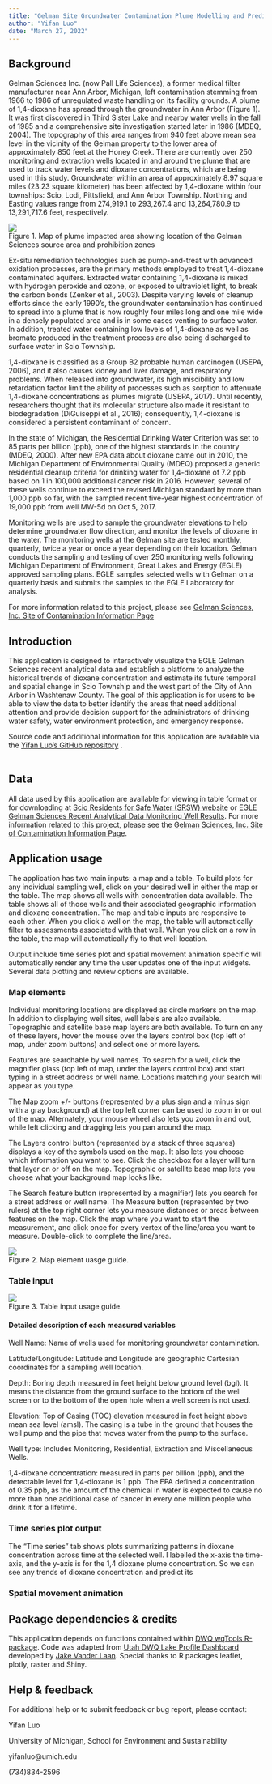 ```yaml
---
title: "Gelman Site Groundwater Contamination Plume Modelling and Prediction"
author: "Yifan Luo"
date: "March 27, 2022"
---
```

## Background
Gelman Sciences Inc. (now Pall Life Sciences), a former medical filter manufacturer near Ann Arbor, Michigan, left contamination stemming from 1966 to 1986 of unregulated waste handling on its facility grounds. A plume of 1,4-dioxane has spread through the groundwater in Ann Arbor (Figure 1). It was first discovered in Third Sister Lake and nearby water wells in the fall of 1985 and a comprehensive site investigation started later in 1986 (MDEQ, 2004). The topography of this area ranges from 940 feet above mean sea level in the vicinity of the Gelman property to the lower area of approximately 850 feet at the Honey Creek. There are currently over 250 monitoring and extraction wells located in and around the plume that are used to track water levels and dioxane concentrations, which are being used in this study. Groundwater within an area of approximately 8.97 square miles (23.23 square kilometer) has been affected by 1,4-dioxane within four townships: Scio, Lodi, Pittsfield, and Ann Arbor Township. Northing and Easting values range from 274,919.1 to 293,267.4 and 13,264,780.9 to 13,291,717.6 feet, respectively.

![](Dioxane-Plume_Map-7-2-ppb-Gelman-Sciences-Inc-Remediation-2020-2021-07-13_731040_7 Medium.png)  
Figure 1. Map of plume impacted area showing location of the Gelman Sciences source area and prohibition zones
<br>

Ex-situ remediation technologies such as pump-and-treat with advanced oxidation processes, are the primary methods employed to treat 1,4-dioxane contaminated aquifers. Extracted water containing 1,4-dioxane is mixed with hydrogen peroxide and ozone, or exposed to ultraviolet light, to break the carbon bonds (Zenker et al., 2003). Despite varying levels of cleanup efforts since the early 1990’s, the groundwater contamination has continued to spread into a plume that is now roughly four miles long and one mile wide in a densely populated area and is in some cases venting to surface water. In addition, treated water containing low levels of 1,4-dioxane as well as bromate produced in the treatment process are also being discharged to surface water in Scio Township.

1,4-dioxane is classified as a Group B2 probable human carcinogen (USEPA, 2006), and it also causes kidney and liver damage, and respiratory problems. When released into groundwater, its high miscibility and low retardation factor limit the ability of processes such as sorption to attenuate 1,4-dioxane concentrations as plumes migrate (USEPA, 2017). Until recently, researchers thought that its molecular structure also made it resistant to biodegradation (DiGuiseppi et al., 2016); consequently, 1,4-dioxane is considered a persistent contaminant of concern. 

In the state of Michigan, the Residential Drinking Water Criterion was set to 85 parts per billion (ppb), one of the highest standards in the country (MDEQ, 2000). After new EPA data about dioxane came out in 2010, the Michigan Department of Environmental Quality (MDEQ) proposed a generic residential cleanup criteria for drinking water for 1,4-dioxane of 7.2 ppb based on 1 in 100,000 additional cancer risk in 2016. However, several of these wells continue to exceed the revised Michigan standard by more than 1,000 ppb so far, with the sampled recent five-year highest concentration of 19,000 ppb from well MW-5d on Oct 5, 2017.

Monitoring wells are used to sample the groundwater elevations to help determine groundwater flow direction, and monitor the levels of dioxane in the water. The monitoring wells at the Gelman site are tested monthly, quarterly, twice a year or once a year depending on their location. Gelman conducts the sampling and testing of over 250 monitoring wells following Michigan Department of Environment, Great Lakes and Energy (EGLE) approved sampling plans. EGLE samples selected wells with Gelman on a quarterly basis and submits the samples to the EGLE Laboratory for analysis.

For more information related to this project, please see [Gelman Sciences, Inc. Site of Contamination Information Page](https://www.michigan.gov/egle/0,9429,7-135-3311_4109_9846-71595--,00.html)
<br>

## Introduction
This application is designed to interactively visualize the EGLE Gelman Sciences recent analytical data and establish a platform to analyze the historical trends of dioxane concentration and estimate its future temporal and spatial change in Scio Township and the west part of the City of Ann Arbor in Washtenaw County. The goal of this application is for users to be able to view the data to better identify the areas that need additional attention and provide decision support for the administrators of drinking water safety, water environment protection, and emergency response.

Source code and additional information for this application are available via the [Yifan Luo's GitHub repository](https://github.com/luo-yifan/gelman_shiny) .  
<br>

## Data
All data used by this application are available for viewing in table format or for downloading at [Scio Residents for Safe Water (SRSW) website](https://sites.google.com/site/srsworg/srsw-org/data) or [EGLE Gelman Sciences Recent Analytical Data Monitoring Well Results](https://www.michigan.gov/egle/0,9429,7-135-3311_4109_9846_30022-71616--,00.html). For more information related to this project, please see the [Gelman Sciences, Inc. Site of Contamination Information Page](https://www.michigan.gov/egle/0,9429,7-135-3311_4109_9846-71595--,00.html).
<br>

## Application usage
The application has two main inputs: a map and a table. To build plots for any individual sampling well, click on your desired well in either the map or the table. The map shows all wells with concentration data available. The table shows all of those wells and their associated geographic information and dioxane concentration. The map and table inputs are responsive to each other. When you click a well on the map, the table will automatically filter to assessments associated with that well. When you click on a row in the table, the map will automatically fly to that well location.  

Output include time series plot and spatial movement animation specific will automatically render any time the user updates one of the input widgets. Several data plotting and review options are available. 
<br>

### Map elements
Individual monitoring locations are displayed as circle markers on the map. In addition to displaying well sites, well labels are also available. Topographic and satellite base map layers are both available. To turn on any of these layers, hover the mouse over the layers control box (top left of map, under zoom buttons) and select one or more layers.

Features are searchable by well names. To search for a well, click the magnifier glass (top left of map, under the layers control box) and start typing in a street address or well name. Locations matching your search will appear as you type.  

The Map zoom +/- buttons (represented by a plus sign and a minus sign with a gray background) at the top left corner can be used to zoom in or out of the map. Alternately, your mouse wheel also lets you zoom in and out, while left clicking and dragging lets you pan around the map.

The Layers control button (represented by a stack of three squares) displays a key of the symbols used on the map. It also lets you choose which information you want to see. Click the checkbox for a layer will turn that layer on or off on the map. Topographic or satellite base map lets you choose what your background map looks like.

The Search feature button (represented by a magnifier) lets you search for a street address or well name. 
The Measure button (represented by two rulers) at the top right corner lets you measure distances or areas between features on the map. Click the map where you want to start the measurement, and click once for every vertex of the line/area you want to measure. Double-click to complete the line/area.

![](map_element.png)  
Figure 2. Map element uasge guide.
<br>

### Table input
![](table_input Medium.png)  
Figure 3. Table input usage guide.
<br>

#### Detailed description of each measured variables
Well Name: Name of wells used for monitoring groundwater contamination.

Latitude/Longitude: Latitude and Longitude are geographic Cartesian coordinates for a sampling well location. 

Depth: Boring depth measured in feet height below ground level (bgl). It means the distance from the ground surface to the bottom of the well screen or to the bottom of the open hole when a well screen is not used.

Elevation: Top of Casing (TOC) elevation measured in feet height above mean sea level (amsl). The casing is a tube in the ground that houses the well pump and the pipe that moves water from the pump to the surface.

Well type: Includes Monitoring, Residential, Extraction and Miscellaneous Wells.

1,4-dioxane concentration: measured in parts per billion (ppb), and the detectable level for 1,4-dioxane is 1 ppb. The EPA defined a concentration of 0.35 ppb, as the amount of the chemical in water is expected to cause no more than one additional case of cancer in every one million people who drink it for a lifetime. 
<br>

### Time series plot output
The "Time series" tab shows plots summarizing patterns in dioxane concentration across time at the selected well. I labelled the x-axis the time-axis, and the y-axis is for the 1,4 dioxane plume concentration. So we can see any trends of dioxane concentration and predict its 

### Spatial movement animation 
 

## Package dependencies & credits
This application depends on functions contained within [DWQ wqTools R-package](https://github.com/utah-dwq/wqTools). Code was adapted from [Utah DWQ Lake Profile Dashboard](https://github.com/rstudio/shiny-gallery/tree/master/lake-profile-dashboard) developed by [Jake Vander Laan](https://github.com/jakevl). Special thanks to R packages leaflet, plotly, raster and Shiny.
<br>

## Help & feedback
For additional help or to submit feedback or bug report, please contact: 

Yifan Luo

University of Michigan, School for Environment and Sustainability

yifanluo@umich.edu 

(734)834-2596

<br>

